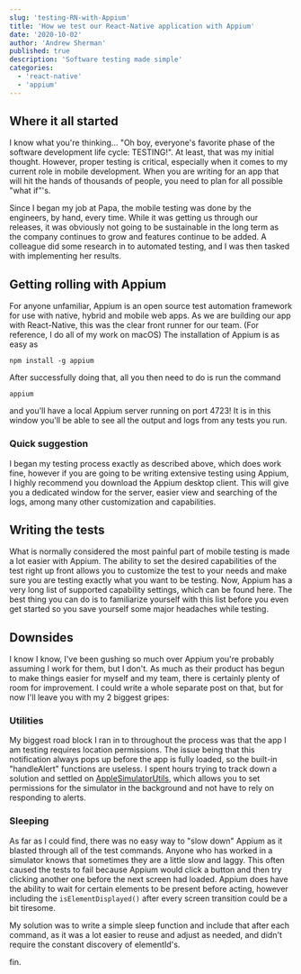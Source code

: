 ```yaml
---
slug: 'testing-RN-with-Appium'
title: 'How we test our React-Native application with Appium'
date: '2020-10-02'
author: 'Andrew Sherman'
published: true
description: 'Software testing made simple'
categories:
  - 'react-native'
  - 'appium'
---
```


## Where it all started

I know what you're thinking... "Oh boy, everyone's favorite phase of the software development life cycle: TESTING!". At least, that was my initial thought. However, proper testing is critical, especially when it comes to my current role in mobile development. When you are writing for an app that will hit the hands of thousands of people, you need to plan for all possible "what if"'s.

Since I began my job at Papa, the mobile testing was done by the engineers, by hand, every time. While it was getting us through our releases, it was obviously not going to be sustainable in the long term as the company continues to grow and features continue to be added. A colleague did some research in to automated testing, and I was then tasked with implementing her results.

## Getting rolling with Appium

For anyone unfamiliar, Appium is an open source test automation framework for use with native, hybrid and mobile web apps. As we are building our app with React-Native, this was the clear front runner for our team. (For reference, I do all of my work on macOS) The installation of Appium is as easy as

```npm install -g appium```

After successfully doing that, all you then need to do is run the command 

```appium```

 and you'll have a local Appium server running on port 4723! It is in this window you'll be able to see all the output and logs from any tests you run.

### Quick suggestion
I began my testing process exactly as described above, which does work fine, however if you are going to be writing extensive testing using Appium, I highly recommend you download the Appium desktop client. This will give you a dedicated window for the server, easier view and searching of the logs, among many other customization and capabilities.

## Writing the tests
What is normally considered the most painful part of mobile testing is made a lot easier with Appium. The ability to set the desired capabilities of the test right up front allows you to customize the test to your needs and make sure you are testing exactly what you want to be testing. Now, Appium has a very long list of supported capability settings, which can be found here. The best thing you can do is to familiarize yourself with this list before you even get started so you save yourself some major headaches while testing.

## Downsides
I know I know, I've been gushing so much over Appium you're probably assuming I work for them, but I don't. As much as their product has begun to make things easier for myself and my team, there is certainly plenty of room for improvement. I could write a whole separate post on that, but for now I'll leave you with my 2 biggest gripes:

### Utilities
My biggest road block I ran in to throughout the process was that the app I am testing requires location permissions. The issue being that this notification always pops up before the app is fully loaded, so the built-in "handleAlert" functions are useless. I spent hours trying to track down a solution and settled on [AppleSimulatorUtils](https://github.com/wix/AppleSimulatorUtils), which allows you to set permissions for the simulator in the background and not have to rely on responding to alerts.

### Sleeping
As far as I could find, there was no easy way to "slow down" Appium as it blasted through all of the test commands. Anyone who has worked in a simulator knows that sometimes they are a little slow and laggy. This often caused the tests to fail because Appium would click a button and then try clicking another one before the next screen had loaded. Appium does have the ability to wait for certain elements to be present before acting, however including the `isElementDisplayed()` after every screen transition could be a bit tiresome.

My solution was to write a simple sleep function and include that after each command, as it was a lot easier to reuse and adjust as needed, and didn't require the constant discovery of elementId's.

fin.